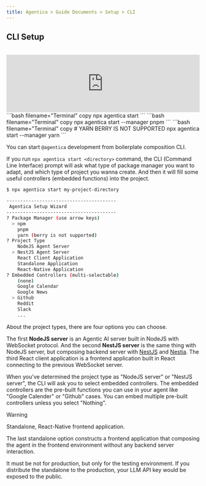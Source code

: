 ```yaml
---
title: Agentica > Guide Documents > Setup > CLI
---
```




## CLI Setup
<br/>

<iframe width="100%" src="https://www.youtube.com/embed/czLC-N9ZRnY?si=VnnpwZ9rSM24ecAK&amp;start=37&amp;end=116" title="YouTube video player" frameborder="0" allow="accelerometer; autoplay; clipboard-write; encrypted-media; gyroscope; picture-in-picture; web-share" referrerpolicy="strict-origin-when-cross-origin" allowfullscreen style={{aspectRatio: '16/9'}}></iframe>
<Tabs items={['npm', 'pnpm', 'yarn']}>
  <Tabs.Tab>
```bash filename="Terminal" copy
npx agentica start <directory> 
```
  </Tabs.Tab>
  <Tabs.Tab>
```bash filename="Terminal" copy
npx agentica start <directory> --manager pnpm
```
  </Tabs.Tab>
  <Tabs.Tab>
```bash filename="Terminal" copy
# YARN BERRY IS NOT SUPPORTED
npx agentica start <directory> --manager yarn
```
  </Tabs.Tab>
</Tabs>

You can start `@agentica` development from boilerplate composition CLI.

If you run `npx agentica start <directory>` command, the CLI (Command Line Interface) prompt will ask what type of package manager you want to adapt, and which type of project you wanna create. And then it will fill some useful controllers (embedded functions) into the project.

```bash filename="Terminal"
$ npx agentica start my-project-directory

----------------------------------------
 Agentica Setup Wizard
----------------------------------------
? Package Manager (use arrow keys)
  > npm
    pnpm
    yarn (berry is not supported)
? Project Type
    NodeJS Agent Server
  > NestJS Agent Server
    React Client Application
    Standalone Application
    React-Native Application
? Embedded Controllers (multi-selectable)
    (none)
    Google Calendar
    Google News
  > Github
    Reddit
    Slack
    ...
```

About the project types, there are four options you can choose. 

The first **NodeJS server** is an Agentic AI server built in NodeJS with WebSocket protocol. And the second **NestJS server** is the same thing with NodeJS server, but composing backend server with [NestJS](https://nestjs.com) and [Nestia](https://nestia.io). The third React client application is a frontend application built in React connecting to the previous WebSocket server.

When you've determined the project type as "NodeJS server" or "NestJS server", the CLI will ask you to select embedded controllers. The embedded controllers are the pre-built functions you can use in your agent like "Google Calender" or "Github" cases. You can embed multiple pre-built controllers unless you select "Nothing".

> [!WARNING]
>
> Standalone, React-Native frontend application.
>
> The last standalone option constructs a frontend application that composing the agent in the frontend environment without any backend server interaction. 
>
> It must be not for production, but only for the testing environment. If you distribute the standalone to the production, your LLM API key would be exposed to the public.
